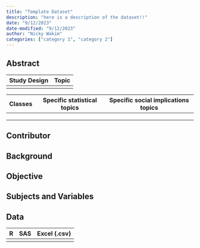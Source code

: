 ```yaml
---
title: "Template Dataset"
description: "here is a description of the dataset!!"
date: "9/12/2023"
date-modified: "9/12/2023"
author: "Nicky Wakim"
categories: ["category 1", "category 2"]
---
```


## Abstract

| Study Design | Topic |
|--------------|-------|
|              |       |

| Classes | Specific statistical topics | Specific social implications topics |
|---------|-----------------------------|-------------------------------------|
|         |                             |                                     |
|         |                             |                                     |
|         |                             |                                     |

## Contributor

## Background

## Objective

## Subjects and Variables

## Data

| R   | SAS | Excel (.csv) |
|-----|-----|--------------|
|     |     |              |
